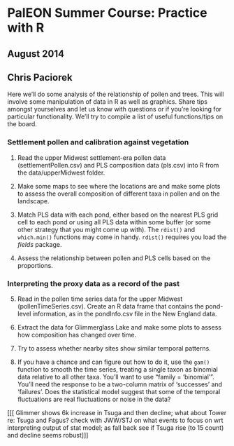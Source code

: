 # PalEON Summer Course: Practice with R
## August 2014
## Chris Paciorek

Here we'll do some analysis of the relationship of pollen and trees.
 This will involve some manipulation of data in R as well as graphics.
 Share tips amongst yourselves and let us know with questions or if you're
 looking for particular functionality.
 We'll try to compile a list of useful functions/tips on the board.

### Settlement pollen and calibration against vegetation

  1. Read the upper Midwest settlement-era pollen data (settlementPollen.csv) and PLS composition data (pls.csv)
 into R from the data/upperMidwest folder. 

  2. Make some maps to see where the locations are and make some plots to assess
 the overall composition of different taxa in pollen and on the landscape.

  3. Match PLS data with each pond, either based on the nearest PLS grid cell
 to each pond or using all PLS data within some buffer (or some other strategy
 that you might come up with). The `rdist()` and `which.min()` functions
may come in handy. `rdist()` requires you load the *fields* package.

  4. Assess the relationship between pollen and PLS cells based on the proportions.
 
### Interpreting the proxy data as a record of the past

  5. Read in the pollen time series data for the upper Midwest (pollenTimeSeries.csv). Create an R data frame that contains
the pond-level information, as in the pondInfo.csv file in the New England data.

  6. Extract the data for Glimmerglass Lake and make some plots to assess how composition has changed over time. 

  7. Try to assess whether nearby sites show similar temporal patterns.
 
  8. If you have a chance and can figure out how to do it, use the `gam()` function
 to smooth the time series, treating a single taxon as binomial data relative
 to all other taxa. You'll want to use "family = 'binomial'". You'll need the response
to be a two-column matrix of 'successes' and 'failures'. Does the statistical model
suggest that some of the temporal fluctuations are real fluctuations or noise in the data?

[[[ Glimmer shows 6k increase in Tsuga and then decline; what about Tower re: Tsuga and Fagus? check with JWW/STJ on what events to focus on wrt interpreting output of stat model; as fall back see if Tsuga rise (to 15 count) and decline seems robust]]]
